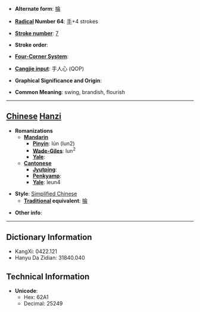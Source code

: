 * '''Alternate form''': [[掄]]

* '''[[Wiktionary:Chinese radical index| Radical]] Number 64''': [[Wiktionary:Chinese radical index 手|手]]+4 strokes

* '''[[Wiktionary:Chinese total strokes index|Stroke number]]''': [[Wiktionary:Chinese total strokes index 7|7]]

* '''Stroke order''': 

* '''[[Wiktionary:Chinese four corner index|Four-Corner System]]''': 

* '''[[Wiktionary:Chinese Cangjie index|Cangjie input]]''': 手人心 (QOP)

* '''Graphical Significance and Origin''': 

* '''Common Meaning''': swing, brandish, flourish

----

== [[Chinese]] [[Hanzi]] ==

* '''Romanizations'''
** '''[[Mandarin]]'''
*** '''[[Pinyin]]''': lún (lun2)
*** '''[[Wade-Giles]]''': lun<sup>2</sup>
*** '''[[Yale]]''': 
** '''[[Cantonese]]'''
*** '''[[Jyutping]]''':
*** '''[[Penkyamp]]''': 
*** '''[[Yale]]''': leun4

* '''Style''': [[Simplified Chinese]] 
** '''[[Traditional Chinese|Traditional]] equivalent''': [[掄]]

* '''Other info''': 

----

== Dictionary Information ==

* KangXi: 0422.121
* Hanyu Da Zidian: 31840.040

== Technical Information ==

* '''Unicode''':
** Hex: 62A1
** Decimal: 25249